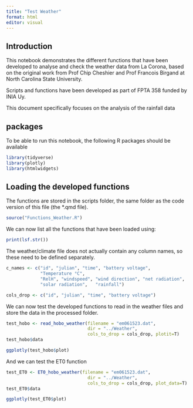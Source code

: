 ```yaml
---
title: "Test Weather"
format: html
editor: visual
---
```


## Introduction

This notebook demonstrates the different functions that have been developed to analyse and check the weather data from La Corona, based on the original work from Prof Chip Cheshier and Prof Francois Birgand at North Carolina State University.

Scripts and functions have been developed as part of FPTA 358 funded by INIA Uy.

This document specifically focuses on the analysis of the rainfall data

## packages

To be able to run this notebook, the following R packages should be available

```r
library(tidyverse) 
library(plotly) 
library(htmlwidgets)
```

## Loading the developed functions

The functions are stored in the scripts folder, the same folder as the code version of this file (the \*.qmd file).

```r
source("Functions_Weather.R") 
```

We can now list all the functions that have been loaded using:

```r
print(lsf.str())
```

The weather/climate file does not actually contain any column names, so these need to be defined separately.

```r
c_names <- c("id", "julian", "time", "battery voltage", 
             "Temperature °C",
             "RelH", "windspeed", "wind direction", "net radiation",
             "solar radiation",   "rainfall")

cols_drop <- c("id", "julian", "time", "battery voltage")
```

We can now test the developed functions to read in the weather files and store the data in the processed folder.

```r
test_hobo <- read_hobo_weather(filename = "em061523.dat", 
                               dir = "../Weather",
                               cols_to_drop = cols_drop, plotit=T)
test_hobo$data

ggplotly(test_hobo$plot)

```

And we can test the ET0 function

```r
test_ET0 <- ET0_hobo_weather(filename = "em061523.dat", 
                               dir = "../Weather",
                               cols_to_drop = cols_drop, plot_data=T)
test_ET0$data

ggplotly(test_ET0$plot)
```
